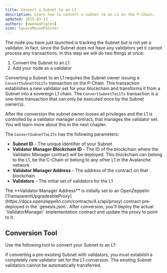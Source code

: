 ```yaml
---
title: Convert a Subnet to an L1
description: Learn how to convert a subnet to an L1 on the P-Chain.
updated: 2025-03-13
authors: [owenwahlgren]
icon: SquareMousePointer
---
```


The node you have just launched is tracking the Subnet but is not yet a validator. In fact, since the Subnet
does not have any validators yet it cannot process any transactions. In this step we will do two
things at once:

1. Convert the Subnet to an L1
2. Add your node as a validator

Converting a Subnet to an L1 requires the Subnet owner issuing a `ConvertSubnetToL1Tx` transaction
on the P-Chain. This transaction establishes a new validator set for your blockchain and transforms
it from a Subnet into a sovereign L1 chain. The `ConvertSubnetToL1Tx` transaction is a one-time
transaction that can only be executed once by the Subnet owner(s). 

After the conversion the subnet owner looses all privileges and the L1 is controlled by a validator
manager contract, that manages the validator set. You will learn more about this in the next
chapter. 

The `ConvertSubnetToL1Tx` has the following parameters:

- **Subnet ID** - The unique identifier of your Subnet
- **Validator Manager Blockchain ID** - The ID of the blockchain where the Validator Manager
  contract will be deployed. This blockchain can belong to the L1, be the C-Chain or belong to any
  other L1 in the Avalanche network
- **Validator Manager Address** - The address of the contract on that blockchain
- **Validators** - The initial set of validators for the L1

<Callout type="info">
The **Validator Manager Address** is initially set to an OpenZeppelin [TransparentUpgradeableProxy](https://docs.openzeppelin.com/contracts/4.x/api/proxy) contract pre-deployed in the `genesis.json`. After conversion, you'll deploy the actual `ValidatorManager` implementation contract and update the proxy to point to it.
</Callout>

## Conversion Tool

Use the following tool to convert your Subnet to an L1:


<ToolboxMdxWrapper walletMode="C-chain">
    <ConvertToL1 />
</ToolboxMdxWrapper>

<Callout type="warn">
If converting a pre-existing Subnet with validators, you must establish a completely new validator set for the L1 conversion. The existing Subnet validators cannot be automatically transferred.
</Callout>




